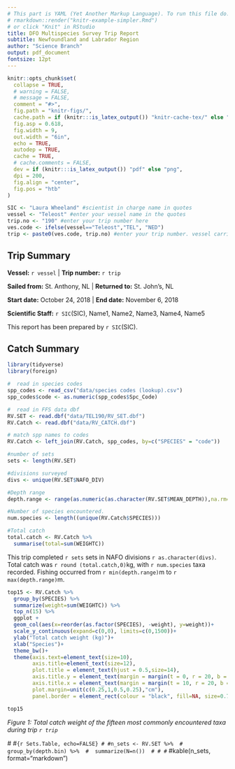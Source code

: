 ```yaml
---
# This part is YAML (Yet Another Markup Language). To run this file do:
# rmarkdown::render("knitr-example-simpler.Rmd")
# or click "Knit" in RStudio
title: DFO Multispecies Survey Trip Report
subtitle: Newfoundland and Labrador Region
author: "Science Branch"
output: pdf_document
fontsize: 12pt
---
```


<!-- The following code contains text and code to summarize a multipspecies survey trip
-->

<!-- knitr options, adapted from gfsynopsis, and snatched from the 2018 TESA TTT workshop: -->
```r
knitr::opts_chunk$set(
  collapse = TRUE,
  # warning = FALSE,
  # message = FALSE,
  comment = "#>",
  fig.path = "knitr-figs/",
  cache.path = if (knitr:::is_latex_output()) "knitr-cache-tex/" else "knitr-cache-docx/",
  fig.asp = 0.618,
  fig.width = 9,
  out.width = "6in",
  echo = TRUE,
  autodep = TRUE,
  cache = TRUE,
  # cache.comments = FALSE,
  dev = if (knitr:::is_latex_output()) "pdf" else "png",
  dpi = 200,
  fig.align = "center",
  fig.pos = "htb"
)
```


```r
SIC <- "Laura Wheeland" #scientist in charge name in quotes
vessel <- "Teleost" #enter your vessel name in the quotes
trip.no <- "190" #enter your trip number here
ves.code <- ifelse(vessel=="Teleost","TEL", "NED")
trip <- paste0(ves.code, trip.no) #enter your trip number. vessel carried from lines before
```
## Trip Summary

**Vessel:** `r vessel` |
**Trip number:** `r trip`
<!-- update your locations and dates here
-->

**Sailed from:** St. Anthony, NL |
**Returned to:** St. John's, NL

**Start date:** October 24, 2018 |
**End date:** November 6, 2018

**Scientific Staff:** `r SIC`(SIC), Name1, Name2, Name3, Name4, Name5

This report has been prepared by `r SIC`(SIC).


## Catch Summary

```r
library(tidyverse)
library(foreign)

#  read in species codes     
spp_codes <- read_csv("data/species codes (lookup).csv")
spp_codes$code <- as.numeric(spp_codes$Spc_Code)

#  read in FFS data dbf      
RV.SET <- read.dbf("data/TEL190/RV_SET.dbf")
RV.Catch <- read.dbf("data/RV_CATCH.dbf")

# match spp names to codes 
RV.Catch <- left_join(RV.Catch, spp_codes, by=c("SPECIES" = "code"))

#number of sets
sets <- length(RV.SET)

#divisions surveyed
divs <- unique(RV.SET$NAFO_DIV)

#Depth range
depth.range <- range(as.numeric(as.character(RV.SET$MEAN_DEPTH)),na.rm=TRUE)

#Number of species encountered.
num.species <- length((unique(RV.Catch$SPECIES)))

#Total catch
total.catch <- RV.Catch %>% 
  summarise(total=sum(WEIGHTC))
```

This trip completed `r sets` sets in NAFO divisions `r as.character(divs)`. Total catch was `r round (total.catch,0)`kg, with `r num.species` taxa recorded. Fishing occurred from `r min(depth.range)`m to `r max(depth.range)`m.
\

<!--#plot catch weight of top 15 taxa-->
```r

top15 <- RV.Catch %>% 
  group_by(SPECIES) %>% 
  summarize(weight=sum(WEIGHTC)) %>% 
  top_n(15) %>% 
  ggplot +
  geom_col(aes(x=reorder(as.factor(SPECIES), -weight), y=weight))+
  scale_y_continuous(expand=c(0,0), limits=c(0,1500))+
  ylab("Total catch weight (kg)")+
  xlab("Species")+
  theme_bw()+
  theme(axis.text=element_text(size=10),
        axis.title=element_text(size=12),
        plot.title = element_text(hjust = 0.5,size=14),
        axis.title.y = element_text(margin = margin(t = 0, r = 20, b = 0, l = 0)),
        axis.title.x = element_text(margin = margin(t = 10, r = 20, b = 0, l = 0)),
        plot.margin=unit(c(0.25,1,0.5,0.25),"cm"),
        panel.border = element_rect(colour = "black", fill=NA, size=0.75))

top15
```

*Figure 1: Total catch weight of the fifteen most commonly encountered taxa during trip `r trip`*

#<!-- TABLE OF SETS -->
#```{r Sets.Table, echo=FALSE}
#
#n_sets <- RV.SET %>% 
#  group_by(depth.bin) %>% 
#  summarize(N=n()) 
#
#
#```
#kable(n_sets, format="markdown")

